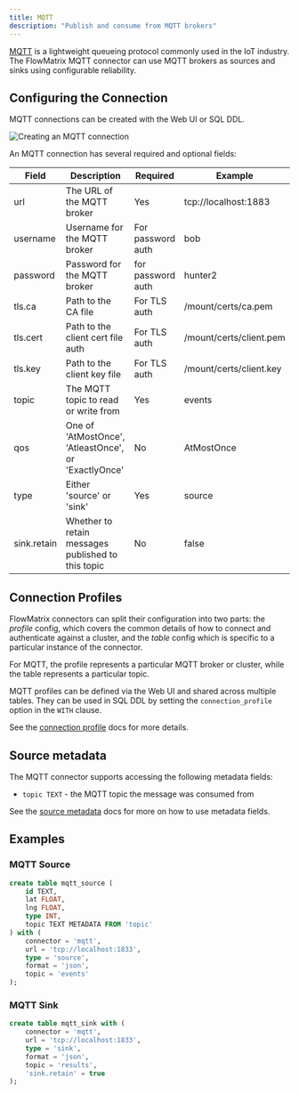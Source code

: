 ```yaml
---
title: MQTT
description: "Publish and consume from MQTT brokers"
---
```


[MQTT](https://mqtt.org/) is a lightweight queueing protocol commonly used in
the IoT industry. The FlowMatrix MQTT connector can use MQTT brokers as sources and
sinks using configurable reliability.

## Configuring the Connection

MQTT connections can be created with the Web UI or SQL DDL.

<img src="/images/mqtt.png" alt="Creating an MQTT connection" />

An MQTT connection has several required and optional fields:

| Field | Description                | Required      | Example |
| ----- | -------------------------- | -------------- | ------- |
| url   | The URL of the MQTT broker | Yes            | tcp://localhost:1883 |
| username | Username for the MQTT broker | For password auth | bob     |
| password | Password for the MQTT broker | for password auth | hunter2 |
| tls.ca | Path to the CA file | For TLS auth | /mount/certs/ca.pem |
| tls.cert | Path to the client cert file auth | For TLS auth | /mount/certs/client.pem |
| tls.key| Path to the client key file | For TLS auth | /mount/certs/client.key |
| topic | The MQTT topic to read or write from | Yes | events |
| qos | One of 'AtMostOnce', 'AtleastOnce', or 'ExactlyOnce' | No | AtMostOnce |
| type | Either 'source' or 'sink'             | Yes | source |
| sink.retain | Whether to retain messages published to this topic | No | false |

## Connection Profiles

FlowMatrix connectors can split their configuration into two parts: the _profile_
config, which covers the common details of how to connect and authenticate
against a cluster, and the _table_ config which is specific to a particular
instance of the connector.

For MQTT, the profile represents a particular MQTT broker or cluster, while the
table represents a particular topic.

MQTT profiles can be defined via the Web UI and shared across multiple tables.
They can be used in SQL DDL by setting the `connection_profile` option in the `WITH`
clause.

See the [connection profile](/connectors/overview#connection-profiles) docs for more details.

## Source metadata

The MQTT connector supports accessing the following metadata fields:

* `topic TEXT` - the MQTT topic the message was consumed from

See the [source metadata](/connectors/overview#source-metadata) docs for more on how to use metadata fields.


## Examples

### MQTT Source

```sql
create table mqtt_source (
    id TEXT,
    lat FLOAT,
    lng FLOAT,
    type INT,
    topic TEXT METADATA FROM 'topic'
) with (
    connector = 'mqtt',
    url = 'tcp://localhost:1833',
    type = 'source',
    format = 'json',
    topic = 'events'
);
```

### MQTT Sink

```sql
create table mqtt_sink with (
    connector = 'mqtt',
    url = 'tcp://localhost:1833',
    type = 'sink',
    format = 'json',
    topic = 'results',
    'sink.retain' = true
);
```
